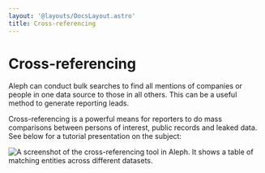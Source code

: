 ```yaml
---
layout: '@layouts/DocsLayout.astro'
title: Cross-referencing
---
```


# Cross-referencing

<p class="lead">
  Aleph can conduct bulk searches to find all mentions of companies or people in
  one data source to those in all others. This can be a useful method to
  generate reporting leads.
</p>

Cross-referencing is a powerful means for reporters to do mass comparisons between persons of interest, public records and leaked data. See below for a tutorial presentation on the subject:

<LinkCard
  label="Getting More out of Cross-Reference"
  link="https://docs.google.com/presentation/d/1HmT6PPq_IseEUrzAFYf8Ug0vsE830zti1Az8IVaGHrE/edit"
/>

<Image
  src="/assets/Screenshot 2020-04-08 at 10.00.25.png"
  alt="A screenshot of the cross-referencing tool in Aleph. It shows a table of matching entities across different datasets."
/>
